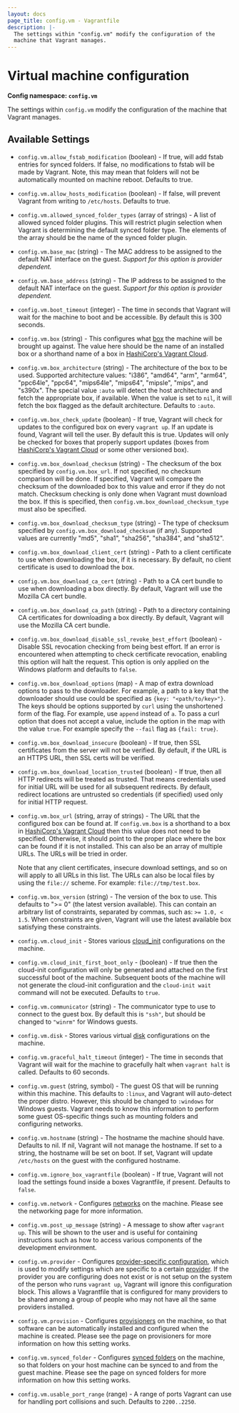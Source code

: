 ```yaml
---
layout: docs
page_title: config.vm - Vagrantfile
description: |-
  The settings within "config.vm" modify the configuration of the
  machine that Vagrant manages.
---
```


# Virtual machine configuration

**Config namespace: `config.vm`**

The settings within `config.vm` modify the configuration of the machine that Vagrant manages.

## Available Settings

- `config.vm.allow_fstab_modification` (boolean) - If true, will add fstab
  entries for synced folders. If false, no modifications to fstab will be made
  by Vagrant. Note, this may mean that folders will not be automatically mounted
  on machine reboot. Defaults to true.

- `config.vm.allow_hosts_modification` (boolean) - If false, will prevent Vagrant
  from writing to `/etc/hosts`. Defaults to true.

- `config.vm.allowed_synced_folder_types` (array of strings) - A list of allowed
synced folder plugins. This will restrict plugin selection when Vagrant is
determining the default synced folder type. The elements of the array should be
the name of the synced folder plugin.

- `config.vm.base_mac` (string) - The MAC address to be assigned to the default
  NAT interface on the guest. _Support for this option is provider dependent._

- `config.vm.base_address` (string) - The IP address to be assigned to the default
  NAT interface on the guest. _Support for this option is provider dependent._

- `config.vm.boot_timeout` (integer) - The time in seconds that Vagrant will wait
  for the machine to boot and be accessible. By default this is 300 seconds.

- `config.vm.box` (string) - This configures what [box](/vagrant/docs/boxes) the
  machine will be brought up against. The value here should be the name
  of an installed box or a shorthand name of a box in
  [HashiCorp's Vagrant Cloud](/vagrant/vagrant-cloud).

- `config.vm.box_architecture` (string) - The architecture of the box to be used.
  Supported architecture values: "i386", "amd64", "arm", "arm64", "ppc64le", "ppc64",
  "mips64le", "mips64", "mipsle", "mips", and "s390x". The special value `:auto` will
  detect the host architecture and fetch the appropriate box, if available. When the
  value is set to `nil`, it will fetch the box flagged as the default architecture.
  Defaults to `:auto`.

- `config.vm.box_check_update` (boolean) - If true, Vagrant will check for updates to
  the configured box on every `vagrant up`. If an update is found, Vagrant
  will tell the user. By default this is true. Updates will only be checked
  for boxes that properly support updates (boxes from
  [HashiCorp's Vagrant Cloud](/vagrant/vagrant-cloud)
  or some other versioned box).

- `config.vm.box_download_checksum` (string) - The checksum of the box specified by
  `config.vm.box_url`. If not specified, no checksum comparison will be done.
  If specified, Vagrant will compare the checksum of the downloaded box to
  this value and error if they do not match. Checksum checking is only done
  when Vagrant must download the box. If this is specified, then
  `config.vm.box_download_checksum_type` must also be specified.

- `config.vm.box_download_checksum_type` (string) - The type of checksum specified
  by `config.vm.box_download_checksum` (if any). Supported values are
  currently "md5", "sha1", "sha256", "sha384", and "sha512".

- `config.vm.box_download_client_cert` (string) - Path to a client certificate to
  use when downloading the box, if it is necessary. By default, no client
  certificate is used to download the box.

- `config.vm.box_download_ca_cert` (string) - Path to a CA cert bundle to use when
  downloading a box directly. By default, Vagrant will use the Mozilla CA cert
  bundle.

- `config.vm.box_download_ca_path` (string) - Path to a directory containing
  CA certificates for downloading a box directly. By default, Vagrant will
  use the Mozilla CA cert bundle.

- `config.vm.box_download_disable_ssl_revoke_best_effort` (boolean) - Disable SSL
  revocation checking from being best effort. If an error is encountered when attempting
  to check certificate revocation, enabling this option will halt the request. This
  option is only applied on the Windows platform and defaults to `false`.

- `config.vm.box_download_options` (map) - A map of extra download options
  to pass to the downloader. For example, a path to a key that the downloader
  should use could be specified as `{key: "<path/to/key>"}`. The keys should
  be options supported by `curl` using the unshortened form of the flag. For
  example, use `append` instead of `a`. To pass a curl option that does not
  accept a value, include the option in the map with the value `true`. For
  example specify the `--fail` flag as `{fail: true}`.

- `config.vm.box_download_insecure` (boolean) - If true, then SSL certificates
  from the server will not be verified. By default, if the URL is an HTTPS
  URL, then SSL certs will be verified.

- `config.vm.box_download_location_trusted` (boolean) - If true, then all HTTP redirects will be
  treated as trusted. That means credentials used for initial URL will be used for
  all subsequent redirects. By default, redirect locations are untrusted so credentials
  (if specified) used only for initial HTTP request.

- `config.vm.box_url` (string, array of strings) - The URL that the configured box can be found at.
  If `config.vm.box` is a shorthand to a box in [HashiCorp's Vagrant Cloud](/vagrant/vagrant-cloud)
  then this value does not need to be specified. Otherwise, it should
  point to the proper place where the box can be found if it is not
  installed. This can also be an array of multiple URLs. The URLs will be tried in
  order.

  Note that any client certificates, insecure download settings, and
  so on will apply to all URLs in this list. The URLs can also be local files
  by using the `file://` scheme. For example: `file://tmp/test.box`.

- `config.vm.box_version` (string) - The version of the box to use. This defaults to
  ">= 0" (the latest version available). This can contain an arbitrary list
  of constraints, separated by commas, such as: `>= 1.0, < 1.5`. When constraints
  are given, Vagrant will use the latest available box satisfying these
  constraints.

- `config.vm.cloud_init` - Stores various [cloud_init](/vagrant/docs/cloud-init) configurations
  on the machine.

- `config.vm.cloud_init_first_boot_only` - (boolean) - If true then the cloud-init 
  configuration will only be generated and attached on the first successful boot of 
  the machine. Subsequent boots of the machine will not generate the cloud-init 
  configuration and the `cloud-init wait` command will not be executed. Defaults 
  to `true`.

- `config.vm.communicator` (string) - The communicator type to use to connect to the
  guest box. By default this is `"ssh"`, but should be changed to `"winrm"` for
  Windows guests.

- `config.vm.disk` - Stores various virtual [disk](/vagrant/docs/disks) configurations
  on the machine.

- `config.vm.graceful_halt_timeout` (integer) - The time in seconds that Vagrant will
  wait for the machine to gracefully halt when `vagrant halt` is called.
  Defaults to 60 seconds.

- `config.vm.guest` (string, symbol) - The guest OS that will be running within this
  machine. This defaults to `:linux`, and Vagrant will auto-detect the
  proper distro. However, this should be changed to `:windows` for Windows guests.
  Vagrant needs to know this information to perform some guest OS-specific things
  such as mounting folders and configuring networks.

- `config.vm.hostname` (string) - The hostname the machine should have. Defaults
  to nil. If nil, Vagrant will not manage the hostname. If set to a string,
  the hostname will be set on boot. If set, Vagrant will update `/etc/hosts`
  on the guest with the configured hostname.

- `config.vm.ignore_box_vagrantfile` (boolean) - If true, Vagrant will not load the
  settings found inside a boxes Vagrantfile, if present. Defaults to `false`.

- `config.vm.network` - Configures [networks](/vagrant/docs/networking/) on
  the machine. Please see the networking page for more information.

- `config.vm.post_up_message` (string) - A message to show after `vagrant up`. This
  will be shown to the user and is useful for containing instructions
  such as how to access various components of the development environment.

- `config.vm.provider` - Configures [provider-specific configuration](/vagrant/docs/providers/configuration),
  which is used to modify settings which are specific to a certain
  [provider](/vagrant/docs/providers/). If the provider you are configuring
  does not exist or is not setup on the system of the person who runs
  `vagrant up`, Vagrant will ignore this configuration block. This allows
  a Vagrantfile that is configured for many providers to be shared among
  a group of people who may not have all the same providers installed.

- `config.vm.provision` - Configures [provisioners](/vagrant/docs/provisioning/)
  on the machine, so that software can be automatically installed and configured
  when the machine is created. Please see the page on provisioners for more
  information on how this setting works.

- `config.vm.synced_folder` - Configures [synced folders](/vagrant/docs/synced-folders/)
  on the machine, so that folders on your host machine can be synced to
  and from the guest machine. Please see the page on synced folders for
  more information on how this setting works.

- `config.vm.usable_port_range` (range) - A range of ports Vagrant can use for
  handling port collisions and such. Defaults to `2200..2250`.
